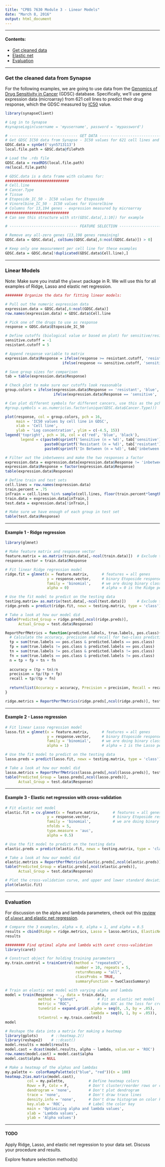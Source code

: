 ```yaml
---
title: "CPBS 7630 Module 3 - Linear Models"
date: "March 8, 2016"
output: html_document
---
```


---

#### Contents:

* [Get cleaned data](#synapse)
* [Elastic net](#glmnet)
* [Evaluation](#evaluation)

---

<a name="synapse"/>

### Get the cleaned data from Synapse

For the following examples, we are going to use data from the [Genomics of Drug Sensitivity in Cancer](http://www.cancerrxgene.org/) (GDSC) database. Specifically, we'll use gene expression data (microarray) from 621 cell lines to predict their drug response, which the GDSC measured by [IC50](https://en.wikipedia.org/wiki/IC50) value.

```r
library(synapseClient)

# Log in to Synapse
#synapseLogin(username = 'myusername', password = 'mypassword')
```

```r

# ------------------------------- GET DATA -------------------------------------
# Get GDSC IC50 data from Synapse - IC50 values for 621 cell lines and 2 example drugs
GDSC.data = synGet('syn5713113')
local.file.path = GDSC.data@filePath

# Load the .rds file
GDSC.data = readRDS(local.file.path)
rm(local.file.path)

# GDSC.data is a data frame with columns for:  
#############################
# Cell.line
# Cancer.Type
# Tissue
# Etoposide_IC_50 - IC50 values for Etoposide
# Vinorelbine_IC_50 - IC50 values for Vinorelbine
# Columns for 13,194 genes - expression measured by microarray
#############################
# Can see this structure with str(GDSC.data[,1:10]) for example

# ------------------------------- FEATURE SELECTION ---------------------------

# Remove any all-zero genes (13,198 genes remaining)
GDSC.data = GDSC.data[, colSums(GDSC.data[,6:ncol(GDSC.data)]) > 0]

# Keep only one measurement per cell line for these examples
GDSC.data = GDSC.data[!duplicated(GDSC.data$Cell.line),]

```

---

<a name="glmnet"/>

### Linear Models

Note: Make sure you install the `glmnet` package in R. We will use this for all examples of Ridge, Lasso and elastic net regression.

```r

######## Organize the data for fitting linear models:

# Pull out the numeric expression data
expression.data = GDSC.data[,6:ncol(GDSC.data)]
row.names(expression.data) = GDSC.data$Cell.line

# Pick one of the drugs to use as response
response = GDSC.data$Etoposide_IC_50

# Define cutoffs (biological value or based on plot) for sensitive/resistant
sensitive.cutoff = -1    
resistant.cutoff = 5

# Append response variable to matrix 
expression.data$Response = ifelse(response >= resistant.cutoff, 'resistant',
                          ifelse(response <= sensitive.cutoff, 'sensitive', 'inbetween'))

# Save group sizes for comparison
tab = table(expression.data$Response)

# Check plot to make sure our cutoffs look reasonable
group.colors = ifelse(expression.data$Response == 'resistant', 'blue',
                      ifelse(expression.data$Response == 'sensitive', 'red', 'black'))

# Can plot different symbols for different cancers, use this as the pch arg to plot()
#group.symbols = as.numeric(as.factor(unique(GDSC.data$Cancer.Type)))

plot(response, col = group.colors, pch = 16,
     main = 'IC50 values by cell line in GDSC', 
     xlab = 'Cell line',
     ylab = 'Log concentration', ylim = c(-4.5, 15))
legend('topright', pch = 16, col = c('red', 'blue', 'black'),
       legend = c(paste0(sprintf('Sensitive (n = %d)', tab['sensitive'])), 
                  paste0(sprintf('Resistant (n = %d)', tab['resistant'])), 
                  paste0(sprintf('In Between (n = %d)', tab['inbetween']))))

# Filter out the inbetweens and make the two responses a factor
expression.data = expression.data[expression.data$Response != 'inbetween',]
expression.data$Response = factor(expression.data$Response)
table(expression.data$Response)

# Define train and test sets
cell.lines = row.names(expression.data)
train.percent = .75
inTrain = cell.lines %in% sample(cell.lines, floor(train.percent*length(cell.lines)))
train.data = expression.data[inTrain,]
test.data = expression.data[!inTrain,]

# Make sure we have enough of each group in test set
table(test.data$Response)

```

---

#### Example 1 - Ridge regression

```r

library(glmnet)

# Make feature matrix and response vector
feature.matrix = as.matrix(train.data[,-ncol(train.data)])  # Exclude the last column (Response)
response.vector = train.data$Response

# Fit linear Ridge regression model
ridge.fit = glmnet(x = feature.matrix,      # features = all genes
                   y = response.vector,     # binary Etoposide response
                   family = 'binomial',     # we are doing binary classification
                   alpha = 0)               # alpha = 0 is the Ridge penalty

# Use the fit model to predict on the testing data
testing.matrix= as.matrix(test.data[,-ncol(test.data)])     # Exclude the last column (Response)
ridge.preds = predict(ridge.fit, newx = testing.matrix, type = 'class')

# Take a look at how our model did
table(Predicted_Group = ridge.preds[,ncol(ridge.preds)], 
      Actual_Group = test.data$Response)

ReportPerfMetrics = function(predicted.labels, true.labels, pos.class){
  # Calculate the accuracy, precision and recall for two-class prediction
  tp = sum(true.labels == pos.class & predicted.labels == pos.class)
  fp = sum(true.labels != pos.class & predicted.labels == pos.class)
  tn = sum(true.labels != pos.class & predicted.labels != pos.class)
  fn = sum(true.labels == pos.class & predicted.labels != pos.class)
  n = tp + fp + tn + fn
  
  accuracy = (tp + tn)/n
  precision = tp/(tp + fp)
  recall = tp/(tp + fn)
  
  return(list(Accuracy = accuracy, Precision = precision, Recall = recall))
}

ridge.metrics = ReportPerfMetrics(ridge.preds[,ncol(ridge.preds)], test.data$Response, 'sensitive')

```

---

#### Example 2 - Lasso regression

```r

# Fit linear Lasso regression model
lasso.fit = glmnet(x = feature.matrix,      # features = all genes
                   y = response.vector,     # binary Etoposide response
                   family = 'binomial',     # we are doing binary classification
                   alpha = 1)               # alpha = 1 is the Lasso penalty

# Use the fit model to predict on the testing data
lasso.preds = predict(lasso.fit, newx = testing.matrix, type = 'class')

# Take a look at how our model did
lasso.metrics = ReportPerfMetrics(lasso.preds[,ncol(lasso.preds)], test.data$Response, 'sensitive')
table(Predicted_Group = lasso.preds[,ncol(lasso.preds)], 
      Actual_Group = test.data$Response)

```

---

#### Example 3 - Elastic net regression with cross-validation

```r

# Fit elastic net model
elastic.fit = cv.glmnet(x = feature.matrix,      # features = all genes
                   y = response.vector,          # binary Etoposide response
                   family = 'binomial',          # we are doing binary classification
                   nfolds = 5,
                   type.measure = 'auc',
                   alpha = 0.5)

# Use the fit model to predict on the testing data
elastic.preds = predict(elastic.fit, newx = testing.matrix, type = 'class')

# Take a look at how our model did
elastic.metrics = ReportPerfMetrics(elastic.preds[,ncol(elastic.preds)], test.data$Response, 'sensitive')
table(Predicted_Group = elastic.preds[,ncol(elastic.preds)], 
      Actual_Group = test.data$Response)

# Plot the cross-validation curve, and upper and lower standard deviation curves, as a function of the lambda values used
plot(elastic.fit)

```
  
---

<a name="evaluation"/>

### Evaluation

For discussion on the alpha and lambda parameters, check out this [review of `glmnet` and elastic net regression](http://www.moseslab.csb.utoronto.ca/alan/glmnet_presentation.pdf).

```r

# Compare the 3 examples, alpha = 0, alpha = 1, and alpha = 0.5
results = cbind(Ridge = ridge.metrics, Lasso = lasso.metrics, ElasticNet = elastic.metrics)
results

######### Find optimal alpha and lambda with caret cross-validation
library(caret)

# Construct object for holding training parameters
my.train.control = trainControl(method = "repeatedCV", 
                                number = 10, repeats = 5, 
                                returnResamp = "all", 
                                classProbs = TRUE, 
                                summaryFunction = twoClassSummary)

# Train an elastic net model with varying alpha and lambda
model = train(Response ~ ., data = train.data, 
               method = "glmnet",         # Fit an elastic net model
               metric = "ROC",            # Use AUC as the loss for cross validation
               tuneGrid = expand.grid(.alpha = seq(0, .5, by = .05),     # Try these alpha values
                                      .lambda = seq(0, 1, by = .05)),    # And these lambda values
               trControl = my.train.control)
model

# Reshape the data into a matrix for making a heatmap
library(gplots)      # ::heatmap.2()
library(reshape2)    # ::dcast()
model.results = model$results
model.cast = dcast(model.results, alpha ~ lambda, value.var = 'ROC')
row.names(model.cast) = model.cast$alpha
model.cast$alpha = NULL

# Make a heatmap of the alphas and lambdas
my.palette <- colorRampPalette(c("blue", "red"))(n = 100)
heatmap.2(as.matrix(model.cast), 
          col = my.palette,           # Define heatmap colors
          Rowv = F, Colv = F,         # Don't cluster/reorder rows or columns
          dendrogram = 'none',        # Don't plot dendrogram
          trace = 'none',             # Don't draw trace lines
          density.info = 'none',      # Don't draw histogram on color key
          key.xlab = 'ROC',           # Label the color key
          main = 'Optimizing alpha and lambda values',
          xlab = 'Lambda values',
          ylab = 'Alpha values')             

```

---

#### TODO

Apply Ridge, Lasso, and elastic net regression to your data set. Discuss your procedure and results.

Explore feature selection method(s)